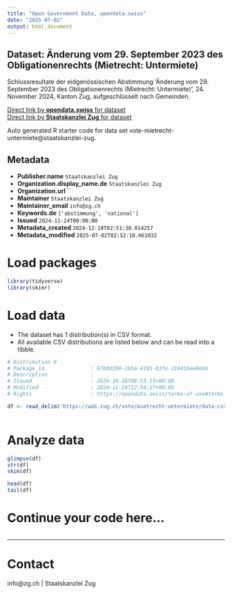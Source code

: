 ```yaml
---
title: "Open Government Data, opendata.swiss"
date: "2025-07-02"
output: html_document
---
```


## Dataset: Änderung vom 29. September 2023 des Obligationenrechts (Mietrecht: Untermiete)

Schlussresultate der eidgenössischen Abstimmung 'Änderung vom 29. September 2023 des Obligationenrechts (Mietrecht: Untermiete)', 24. November 2024, Kanton Zug, aufgeschlüsselt nach Gemeinden.

[Direct link by **opendata.swiss** for dataset](https://opendata.swiss/de/dataset/anderung-vom-29-september-2023-des-obligationenrechts-mietrecht-untermiete)<br>
[Direct link by **Staatskanzlei Zug** for dataset](https://wab.zug.ch/vote/mietrecht-untermiete/data)

Auto generated R starter code for data set vote-mietrecht-untermiete@staatskanzlei-zug.

## Metadata

- **Publisher.name** `Staatskanzlei Zug`
- **Organization.display_name.de** `Staatskanzlei Zug`
- **Organization.url** ``
- **Maintainer** `Staatskanzlei Zug`
- **Maintainer_email** `info@zg.ch`
- **Keywords.de** `['abstimmung', 'national']`
- **Issued** `2024-11-24T00:00:00`
- **Metadata_created** `2024-12-18T02:51:38.014257`
- **Metadata_modified** `2025-07-02T02:52:18.661032`


# Load packages

```r

library(tidyverse)
library(skimr)

```

# Load data

-   The dataset has 1 distribution(s) in CSV format.
-   All available CSV distributions are listed below and can be read into a tibble.

```r

# Distribution 0
# Package_id               : 97b0d299-2b5a-41b5-b3fe-21041bee8ebb
# Description              : 
# Issued                   : 2024-10-18T08:53:13+00:00
# Modified                 : 2024-11-24T12:54:27+00:00
# Rights                   : https://opendata.swiss/terms-of-use#terms_by

df <- read_delim('https://wab.zug.ch/vote/mietrecht-untermiete/data-csv')



```

# Analyze data

```r

glimpse(df)
str(df)
skim(df)

head(df)
tail(df)

```

# Continue your code here...

```r

```

------------------------------------------------------------------------

# Contact

info@zg.ch | Staatskanzlei Zug
